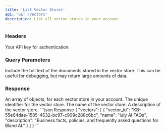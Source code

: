 ```yaml
---
title: 'List Vector Stores'
api: 'GET /vectors'
description: List all vector stores in your account.
---
```


### Headers

<ParamField header="authorization" type="string" required={true}>
    Your API key for authentication.
</ParamField>


### Query Parameters

<ParamField query="include_text" type="boolean" default="false">
    Include the full text of the documents stored in the vector store. This can be useful for debugging, but may return large amounts of data.
</ParamField>

### Response

<ResponseField name="vectors" type="array">
    An array of objects, for each vector store in your account.
</ResponseField>

<ResponseField name="vectors[].vector_id" type="string">
    The unique identifier for the vector store.
</ResponseField>

<ResponseField name="vectors[].name" type="string">
    The name of the vector store.
</ResponseField>

<ResponseField name="vectors[].description" type="string">
    A description of the vector store.
</ResponseField>

<ResponseExample>
```json Response
{
    "vectors": [
        {
            "vector_id": "KB-55e64dae-1585-4632-bc97-c909c288c6bc",
            "name": "luly AI FAQs",
            "description": "Business facts, policies, and frequently asked questions for Bland AI."
        }
    ]
}
```
</ResponseExample>
